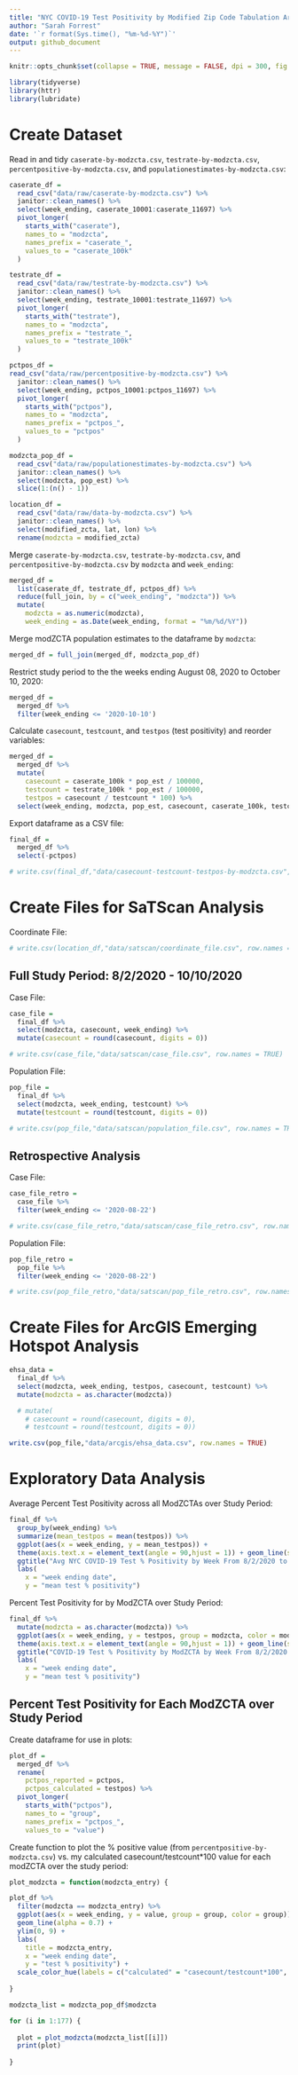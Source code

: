 ```yaml
---
title: "NYC COVID-19 Test Positivity by Modified Zip Code Tabulation Area (modZCTA)"
author: "Sarah Forrest"
date: '`r format(Sys.time(), "%m-%d-%Y")`'
output: github_document
---
```


```r
knitr::opts_chunk$set(collapse = TRUE, message = FALSE, dpi = 300, fig.width = 7)

library(tidyverse)
library(httr)
library(lubridate)
```

# Create Dataset 

Read in and tidy `caserate-by-modzcta.csv`, `testrate-by-modzcta.csv`, `percentpositive-by-modzcta.csv`, and `populationestimates-by-modzcta.csv`:

```r
caserate_df = 
  read_csv("data/raw/caserate-by-modzcta.csv") %>%
  janitor::clean_names() %>%
  select(week_ending, caserate_10001:caserate_11697) %>%
  pivot_longer(
    starts_with("caserate"),
    names_to = "modzcta",
    names_prefix = "caserate_", 
    values_to = "caserate_100k"
  )

testrate_df = 
  read_csv("data/raw/testrate-by-modzcta.csv") %>%
  janitor::clean_names() %>%
  select(week_ending, testrate_10001:testrate_11697) %>%
  pivot_longer(
    starts_with("testrate"),
    names_to = "modzcta",
    names_prefix = "testrate_", 
    values_to = "testrate_100k"
  )

pctpos_df =
read_csv("data/raw/percentpositive-by-modzcta.csv") %>%
  janitor::clean_names() %>%
  select(week_ending, pctpos_10001:pctpos_11697) %>%
  pivot_longer(
    starts_with("pctpos"),
    names_to = "modzcta",
    names_prefix = "pctpos_", 
    values_to = "pctpos"
  )

modzcta_pop_df = 
  read_csv("data/raw/populationestimates-by-modzcta.csv") %>% 
  janitor::clean_names() %>%
  select(modzcta, pop_est) %>%
  slice(1:(n() - 1))

location_df = 
  read_csv("data/raw/data-by-modzcta.csv") %>% 
  janitor::clean_names() %>%
  select(modified_zcta, lat, lon) %>%
  rename(modzcta = modified_zcta)
```

Merge `caserate-by-modzcta.csv`, `testrate-by-modzcta.csv`, and `percentpositive-by-modzcta.csv` by `modzcta` and `week_ending`:

```r
merged_df = 
  list(caserate_df, testrate_df, pctpos_df) %>% 
  reduce(full_join, by = c("week_ending", "modzcta")) %>% 
  mutate(
    modzcta = as.numeric(modzcta),
    week_ending = as.Date(week_ending, format = "%m/%d/%Y"))
```

Merge modZCTA population estimates to the dataframe by `modzcta`:

```r
merged_df = full_join(merged_df, modzcta_pop_df)
```

Restrict study period to the the weeks ending August 08, 2020 to October 10, 2020:

```r
merged_df = 
  merged_df %>%
  filter(week_ending <= '2020-10-10')
```

Calculate `casecount`, `testcount`, and `testpos` (test positivity) and reorder variables:

```r
merged_df = 
  merged_df %>% 
  mutate(
    casecount = caserate_100k * pop_est / 100000,
    testcount = testrate_100k * pop_est / 100000,
    testpos = casecount / testcount * 100) %>%
  select(week_ending, modzcta, pop_est, casecount, caserate_100k, testcount, testrate_100k, pctpos, testpos)
```

Export dataframe as a CSV file: 

```r
final_df =
  merged_df %>%
  select(-pctpos)

# write.csv(final_df,"data/casecount-testcount-testpos-by-modzcta.csv", row.names = TRUE)
```

# Create Files for SaTScan Analysis

Coordinate File:

```r
# write.csv(location_df,"data/satscan/coordinate_file.csv", row.names = TRUE)
```

## Full Study Period: 8/2/2020 - 10/10/2020

Case File:

```r
case_file = 
  final_df %>% 
  select(modzcta, casecount, week_ending) %>% 
  mutate(casecount = round(casecount, digits = 0))

# write.csv(case_file,"data/satscan/case_file.csv", row.names = TRUE)
```

Population File:

```r
pop_file = 
  final_df %>% 
  select(modzcta, week_ending, testcount) %>% 
  mutate(testcount = round(testcount, digits = 0))

# write.csv(pop_file,"data/satscan/population_file.csv", row.names = TRUE)
```


## Retrospective Analysis

Case File:

```r
case_file_retro = 
  case_file %>% 
  filter(week_ending <= '2020-08-22')

# write.csv(case_file_retro,"data/satscan/case_file_retro.csv", row.names = TRUE)
```

Population File:

```r
pop_file_retro = 
  pop_file %>% 
  filter(week_ending <= '2020-08-22')

# write.csv(pop_file_retro,"data/satscan/pop_file_retro.csv", row.names = TRUE)
```


# Create Files for ArcGIS Emerging Hotspot Analysis

```r
ehsa_data = 
  final_df %>% 
  select(modzcta, week_ending, testpos, casecount, testcount) %>% 
  mutate(modzcta = as.character(modzcta))

  # mutate(
    # casecount = round(casecount, digits = 0),
    # testcount = round(testcount, digits = 0))

write.csv(pop_file,"data/arcgis/ehsa_data.csv", row.names = TRUE)
```

# Exploratory Data Analysis

Average Percent Test Positivity across all ModZCTAs over Study Period:

```r
final_df %>% 
  group_by(week_ending) %>%
  summarize(mean_testpos = mean(testpos)) %>%
  ggplot(aes(x = week_ending, y = mean_testpos)) + 
  theme(axis.text.x = element_text(angle = 90,hjust = 1)) + geom_line(show.legend = FALSE) +
  ggtitle("Avg NYC COVID-19 Test % Positivity by Week From 8/2/2020 to 10/10/2020") + 
  labs(
    x = "week ending date",
    y = "mean test % positivity")
```

Percent Test Positivity for by ModZCTA over Study Period:

```r
final_df %>% 
  mutate(modzcta = as.character(modzcta)) %>% 
  ggplot(aes(x = week_ending, y = testpos, group = modzcta, color = modzcta)) + 
  theme(axis.text.x = element_text(angle = 90,hjust = 1)) + geom_line(show.legend = FALSE) +
  ggtitle("COVID-19 Test % Positivity by ModZCTA by Week From 8/2/2020 to 10/10/2020") + 
  labs(
    x = "week ending date",
    y = "mean test % positivity")
```

## Percent Test Positivity for Each ModZCTA over Study Period

Create dataframe for use in plots: 

```r
plot_df = 
  merged_df %>% 
  rename(
    pctpos_reported = pctpos,
    pctpos_calculated = testpos) %>% 
  pivot_longer(
    starts_with("pctpos"),
    names_to = "group",
    names_prefix = "pctpos_", 
    values_to = "value")
```

Create function to plot the % positive value (from `percentpositive-by-modzcta.csv`) vs. my calculated casecount/testcount*100 value for each modZCTA over the study period:

```r
plot_modzcta = function(modzcta_entry) {

plot_df %>% 
  filter(modzcta == modzcta_entry) %>% 
  ggplot(aes(x = week_ending, y = value, group = group, color = group)) + 
  geom_line(alpha = 0.7) +
  ylim(0, 9) +
  labs(
    title = modzcta_entry,
    x = "week ending date",
    y = "test % positivity") +
  scale_color_hue(labels = c("calculated" = "casecount/testcount*100", "reported" = "% positive"))
  
}

modzcta_list = modzcta_pop_df$modzcta

for (i in 1:177) {
  
  plot = plot_modzcta(modzcta_list[[i]])
  print(plot)
  
}
```